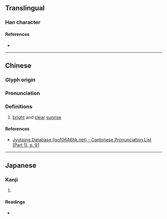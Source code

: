 {{character info/new}}
==Translingual==

===Han character===
{{Han char|rn=38|rad=女|as=04|sn=7|four=|canj=AV,XAV|ids=⿱日女}}

====References====
* {{Han ref|kx=0256.330|dkj=06099|dj=0521.120|hdz=21031.020|uh=599F|ud=22943}}

----

==Chinese==
{{zh-forms}}

===Glyph origin===
{{Han etym}}

===Pronunciation===
{{zh-pron
|m=yàn
|c=aan3,ngaan3
|mc=
|oc=
|ma=
|cat=
}}

===Definitions===
{{zh-hanzi}}

# [[bright]] and [[clear]] [[sunrise]]

====References====
* [http://www.iso10646hk.net/jp/document/download.jsp Jyutping Database (iso10646hk.net) - Cantonese Pronunciation List (Part 1), p. 91]

----

==Japanese==

===Kanji===
{{ja-kanji|grade=|rs=女04}}

# {{defn|lang=ja|sort=女04}}

====Readings====
* {{ja-readings|on=[[あん]] (an), [[えん]] (en)|kun=[[やすらか]] (yasuraka), [[やすめる]] (yasumeru)}}